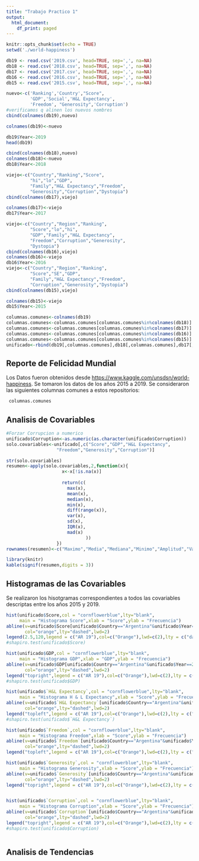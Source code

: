 ```yaml
---
title: "Trabajo Practico 1"
output:
  html_document:
    df_print: paged
---
```


```r
knitr::opts_chunk$set(echo = TRUE)
setwd('./world-happiness')

db19 <- read.csv('2019.csv', head=TRUE, sep=',', na=NA)
db18 <- read.csv('2018.csv', head=TRUE, sep=',', na=NA)
db17 <- read.csv('2017.csv', head=TRUE, sep=',', na=NA)
db16 <- read.csv('2016.csv', head=TRUE, sep=',', na=NA)
db15 <- read.csv('2015.csv', head=TRUE, sep=',', na=NA)

nuevo<-c('Ranking','Country',"Score",
         'GDP','Social','H&L Expectancy',
         'Freedom', "Generosity",'Corruption')
#verificamos q alinen los nuevos nombres
cbind(colnames(db19),nuevo)

colnames(db19)<-nuevo

db19$Year<-2019
head(db19)

cbind(colnames(db18),nuevo)
colnames(db18)<-nuevo
db18$Year<-2018

viejo<-c("Country","Ranking","Score",
         "hi","lo","GDP",
         "Family","H&L Expectancy","Freedom",
         "Generosity","Corruption","Dystopia")
cbind(colnames(db17),viejo)

colnames(db17)<-viejo
db17$Year<-2017

viejo<-c("Country","Region","Ranking",
         "Score","lo","hi",
         "GDP","Family","H&L Expectancy",
         "Freedom","Corruption","Generosity",
         "Dystopia")
cbind(colnames(db16),viejo)
colnames(db16)<-viejo
db16$Year<-2016
viejo<-c("Country","Region","Ranking",
         "Score","SE","GDP",
         "Family","H&L Expectancy","Freedom",
         "Corruption","Generosity","Dystopia")
cbind(colnames(db15),viejo)

colnames(db15)<-viejo
db15$Year<-2015

columnas.comunes<-colnames(db19)
columnas.comunes<-columnas.comunes[columnas.comunes%in%colnames(db18)]
columnas.comunes<-columnas.comunes[columnas.comunes%in%colnames(db17)]
columnas.comunes<-columnas.comunes[columnas.comunes%in%colnames(db16)]
columnas.comunes<-columnas.comunes[columnas.comunes%in%colnames(db15)]
unificado<-rbind(db19[,columnas.comunes],db18[,columnas.comunes],db17[,columnas.comunes],db16[,columnas.comunes],db15[,columnas.comunes])
```

## Reporte de Felicidad Mundial

Los Datos fueron obtenidos desde <https://www.kaggle.com/unsdsn/world-happiness>.
Se tomaron los datos de los años 2015 a 2019. Se consideraron las siguientes columnas comunes a estos repositorios:
```r
 columnas.comunes
```
## Analisis de Covariables
```r
#Forzar Corrupcion a numerico
unificado$Corruption<-as.numeric(as.character(unificado$Corruption))
solo.covariables<-unificado[,c("Score","GDP","H&L Expectancy",
                   "Freedom","Generosity","Corruption")]

str(solo.covariables)
resumen<-apply(solo.covariables,2,function(x){
                     x<-x[!is.na(x)]
                     
                     return(c(
                       max(x),
                       mean(x),
                       median(x),
                       min(x),
                       diff(range(x)),
                       var(x),
                       sd(x),
                       IQR(x),
                       mad(x)
                              ))
                   })
rownames(resumen)<-c("Maximo","Media","Mediana","Minimo","Amplitud","Varianza","Desvio std.","Rango Interc.","Desv. Med. Abs.")
```
```r
library(knitr)
kable(signif(resumen,digits = 3))
```


## Histogramas de las Covariables

Se realizaron los hisotgramas correspondientes a todos las covariables descriptas entre los años 2015 y 2019.
```r
hist(unificado$Score,col = "cornflowerblue",lty="blank",
     main = "Histograma Score",xlab = "Score",ylab = "Frecuencia")
abline(v=unificado$Score[unificado$Country=="Argentina"&unificado$Year==2019],
       col="orange",lty="dashed",lwd=2)
legend(2.5,120,legend = c("AR 19"),col=c("Orange"),lwd=c(2),lty = c("dashed"))
#shapiro.test(unificado$Score)
```

```r
hist(unificado$GDP,col = "cornflowerblue",lty="blank",
     main = "Histograma GDP",xlab = "GDP",ylab = "Frecuencia")
abline(v=unificado$GDP[unificado$Country=="Argentina"&unificado$Year==2019],
       col="orange",lty="dashed",lwd=2)
legend("topright",legend = c("AR 19"),col=c("Orange"),lwd=c(2),lty = c("dashed"))
#shapiro.test(unificado$GDP)
```

```r
hist(unificado$`H&L Expectancy`,col = "cornflowerblue",lty="blank",
     main = "Histograma H & L Expectancy",xlab = "Score",ylab = "Frecuencia")
abline(v=unificado$`H&L Expectancy`[unificado$Country=="Argentina"&unificado$Year==2019],
       col="orange",lty="dashed",lwd=2)
legend("topleft",legend = c("AR 19"),col=c("Orange"),lwd=c(2),lty = c("dashed"))
#shapiro.test(unificado$`H&L Expectancy`)

```

```r
hist(unificado$`Freedom`,col = "cornflowerblue",lty="blank",
     main = "Histograma Freedom",xlab = "Score",ylab = "Frecuencia")
abline(v=unificado$`Freedom`[unificado$Country=="Argentina"&unificado$Year==2019],
       col="orange",lty="dashed",lwd=2)
legend("topleft",legend = c("AR 19"),col=c("Orange"),lwd=c(2),lty = c("dashed"))


```

```r
hist(unificado$`Generosity`,col = "cornflowerblue",lty="blank",
     main = "Histograma Generosity",xlab = "Score",ylab = "Frecuencia")
abline(v=unificado$`Generosity`[unificado$Country=="Argentina"&unificado$Year==2019],
       col="orange",lty="dashed",lwd=2)
legend("topright",legend = c("AR 19"),col=c("Orange"),lwd=c(2),lty = c("dashed"))



```

```r
hist(unificado$`Corruption`,col = "cornflowerblue",lty="blank",
     main = "Histograma Corruption",xlab = "Score",ylab = "Frecuencia")
abline(v=unificado$`Corruption`[unificado$Country=="Argentina"&unificado$Year==2019],
       col="orange",lty="dashed",lwd=2)
legend("topright",legend = c("AR 19"),col=c("Orange"),lwd=c(2),lty = c("dashed"))
#shapiro.test(unificado$Corruption)



```

## Analisis de Tendencias


